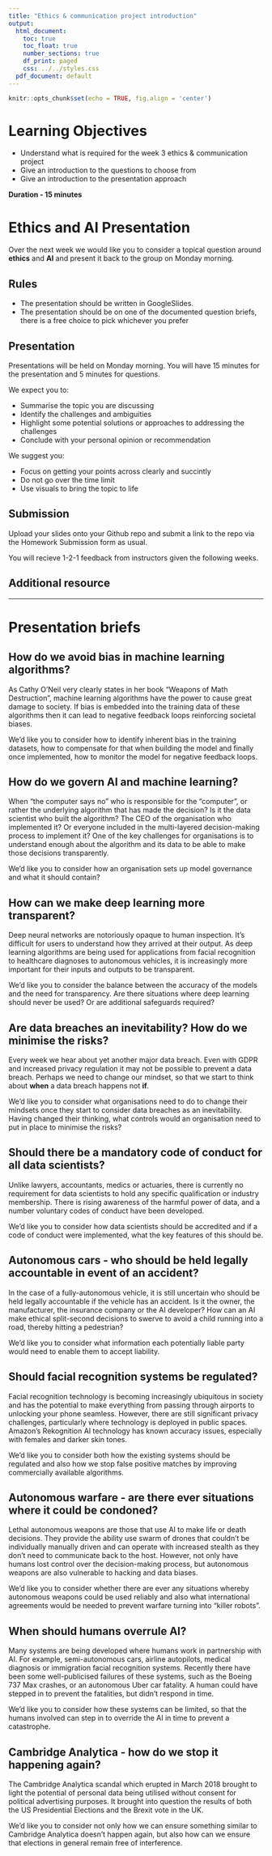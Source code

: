 ```yaml
---
title: "Ethics & communication project introduction"
output:
  html_document:
    toc: true
    toc_float: true
    number_sections: true
    df_print: paged
    css: ../../styles.css
  pdf_document: default
---
```



```r
knitr::opts_chunk$set(echo = TRUE, fig.align = 'center')
```
# Learning Objectives<br>

* Understand what is required for the week 3 ethics & communication project
* Give an introduction to the questions to choose from
* Give an introduction to the presentation approach

**Duration - 15 minutes**<br>

# Ethics and AI Presentation

Over the next week we would like you to consider a topical question around **ethics** and **AI** and present it back to the group on Monday morning.

## Rules

* The presentation should be written in GoogleSlides. 
* The presentation should be on one of the documented question briefs, there is a free choice to pick whichever you prefer

## Presentation

Presentations will be held on Monday morning. You will have 15 minutes for the presentation and 5 minutes for questions.

We expect you to:

* Summarise the topic you are discussing
* Identify the challenges and ambiguities
* Highlight some potential solutions or approaches to addressing the challenges
* Conclude with your personal opinion or recommendation

We suggest you:

* Focus on getting your points across clearly and succintly
* Do not go over the time limit
* Use visuals to bring the topic to life

## Submission

Upload your slides onto your Github repo and submit a link to the repo via the Homework Submission form as usual. 

You will recieve  1-2-1 feedback from instructors given the following weeks.

## Additional resource 



<hr>

# Presentation briefs

## How do we avoid bias in machine learning algorithms?

As Cathy O'Neil very clearly states in her book "Weapons of Math Destruction", machine learning algorithms have the power to cause great damage to society. If bias is embedded into the training data of these algorithms then it can lead to negative feedback loops reinforcing societal biases. 

We'd like you to consider how to identify inherent bias in the training datasets, how to compensate for that when building the model and finally once implemented, how to monitor the model for negative feedback loops.

## How do we govern AI and machine learning?

When "the computer says no" who is responsible for the "computer", or rather the underlying algorithm that has made the decision? Is it the data scientist who built the algorithm? The CEO of the organisation who implemented it? Or everyone included in the multi-layered decision-making process to implement it? One of the key challenges for organisations is to understand enough about the algorithm and its data to be able to make those decisions transparently. 

We'd like you to consider how an organisation sets up model governance and what it should contain?

## How can we make deep learning more transparent?

Deep neural networks are notoriously opaque to human inspection. It's difficult for users to understand how they arrived at their output. As deep learning algorithms are being used for applications from facial recognition to healthcare diagnoses to autonomous vehicles, it is increasingly more important for their inputs and outputs to be transparent. 

We'd like you to consider the balance between the accuracy of the models and the need for transparency. Are there situations where deep learning should never be used? Or are additional safeguards required?

## Are data breaches an inevitability? How do we minimise the risks?

Every week we hear about yet another major data breach. Even with GDPR and increased privacy regulation it may not be possible to prevent a data breach. Perhaps we need to change our mindset, so that we start to think about **when** a data breach happens not **if**. 

We'd like you to consider what organisations need to do to change their mindsets once they start to consider data breaches as an inevitability. Having changed their thinking, what controls would an organisation need to put in place to minimise the risks?

## Should there be a mandatory code of conduct for all data scientists?

Unlike lawyers, accountants, medics or actuaries, there is currently no requirement for data scientists to hold any specific qualification or industry membership. There is rising awareness of the harmful power of data, and a number voluntary codes of conduct have been developed. 

We'd like you to consider how data scientists should be accredited and if a code of conduct were implemented, what the key features of this should be.

## Autonomous cars - who should be held legally accountable in event of an accident?

In the case of a fully-autonomous vehicle, it is still uncertain who should be held legally accountable if the vehicle has an accident. Is it the owner, the manufacturer, the insurance company or the AI developer? How can an AI make ethical split-second decisions to swerve to avoid a child running into a road, thereby hitting a pedestrian? 

We'd like you to consider what information each potentially liable party would need to enable them to accept liability.

## Should facial recognition systems be regulated?

Facial recognition technology is becoming increasingly ubiquitous in society and has the potential to make everything from passing through airports to unlocking your phone seamless. However, there are still significant privacy challenges, particularly where technology is deployed in public spaces. Amazon's Rekognition AI technology has known accuracy issues, especially with females and darker skin tones. 

We'd like you to consider both how the existing systems should be regulated and also how we stop false positive matches by improving commercially available algorithms.

## Autonomous warfare - are there ever situations where it could be condoned?

Lethal autonomous weapons are those that use AI to make life or death decisions. They provide the ability use swarm of drones that couldn't be individually manually driven and can operate with increased stealth as they don't need to communicate back to the host. However, not only have humans lost control over the decision-making process, but autonomous weapons are also vulnerable to hacking and data biases. 

We'd like you to consider whether there are ever any situations whereby autonomous weapons could be used reliably and also what international agreements would be needed to prevent warfare turning into "killer robots".   

## When should humans overrule AI?

Many systems are being developed where humans work in partnership with AI. For example, semi-autonomous cars, airline autopilots, medical diagnosis or immigration facial recognition systems. Recently there have been some well-publicised failures of these systems, such as the Boeing 737 Max crashes, or an autonomous Uber car fatality. A human could have stepped in to prevent the fatalities, but didn't respond in time. 

We'd like you to consider how these systems can be limited, so that the humans involved can step in to override the AI in time to prevent a catastrophe.

## Cambridge Analytica - how do we stop it happening again?

The Cambridge Analytica scandal which erupted in March 2018 brought to light the potential of personal data being utilised without consent for political advertising purposes. It brought into question the results of both the US Presidential Elections and the Brexit vote in the UK. 

We'd like you to consider not only how we can ensure something similar to Cambridge Analytica doesn't happen again, but also how can we ensure that elections in general remain free of interference.






